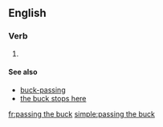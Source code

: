 ==English==

===Verb===
{{head|en|present participle}}

# {{present participle of|pass the buck|lang=en|nocat=1}}

====See also====
* [[buck-passing]]
* [[the buck stops here]]

[[fr:passing the buck]]
[[simple:passing the buck]]
